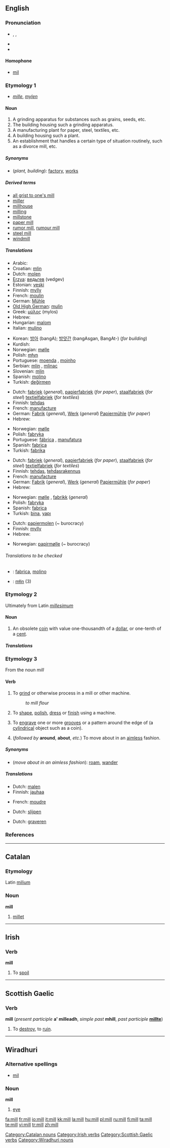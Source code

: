 ==English==

===Pronunciation===
* {{enPR|mĭl}}, {{IPA|/mɪl/}}, {{SAMPA|/mIl/}}
* {{audio|en-us-mill.ogg|Audio (US)}}
* {{rhymes|ɪl}}

====Homophone====
* [[mil]]

===Etymology 1===
* {{ME.}} ''[[mille]]'', {{OE.}} ''[[mylen]]''

====Noun====
{{en-noun}}

# A grinding apparatus for substances such as grains, seeds, etc.
# The building housing such a grinding apparatus.
# A manufacturing plant for paper, steel, textiles, etc.
# A building housing such a plant.
# An establishment that handles a certain type of situation routinely, such as a divorce mill, etc.

=====Synonyms=====
* (''plant, building''): [[factory]], [[works]]

=====Derived terms=====
* [[all grist to one's mill]]
* [[miller]]
* [[millhouse]]
* [[milling]]
* [[millstone]]
* [[paper mill]]
* [[rumor mill]], [[rumour mill]]
* [[steel mill]]
* [[windmill]]

=====Translations=====
{{trans-top|grinding apparatus or the building housing it}}
* Arabic: {{Arab|[[مطحنة]]}}
* Croatian: [[mlin]] {{m}}
* Dutch: [[molen]] {{m}}
* [[Erzya]]: [[ведьгев]] (vedgev)
* Estonian: [[veski]]
* Finnish: [[mylly]]
* French: [[moulin]] {{m}}
* German: [[Mühle]] {{f}}
* [[Old High German]]: [[mulin]] {{f}}
* Greek: [[μύλος]] (mylos)
* Hebrew: {{he-translation|טחנה|tachánah}}
* Hungarian: [[malom]]
* Italian: [[mulino]] {{m}}
{{trans-mid}}
* Korean: [[방아]] (bangA); [[방앗간]] (bangAsgan, BangAt-) (''for building'')
* Kurdish: {{KUchar|[[ئاش]]}}
* Norwegian: [[mølle]] {{m}}
* Polish: [[młyn]] {{m}}
* Portuguese: [[moenda]] {{f}}, [[moinho]] {{m}}
* Serbian: [[mlin]] {{m}}, [[mlinac]] {{m}}
* Slovenian: [[mlin]] {{m}}
* Spanish: [[molino]] {{m}}
* Turkish: [[değirmen]]
{{trans-bottom}}

{{trans-top|manufacturing plant}}
* Dutch: [[fabriek]] {{f}} (''general''), [[papierfabriek]] {{f}} (''for paper''), [[staalfabriek]] (''for steel'') [[textielfabriek]] (''for textiles'')
* Finnish: [[tehdas]]
* French: [[manufacture]] {{f}}
* German: [[Fabrik]] {{f}} (''general''), [[Werk]] {{n}} (''general'') [[Papiermühle]] {{f}} (''for paper'')
* Hebrew: {{he-translation|טחנה|tachánah}}
{{trans-mid}}
* Norwegian: [[mølle]] {{m}}
* Polish: [[fabryka]] {{f}}
* Portuguese: [[fábrica]] {{f}}, [[manufatura]] {{f}}
* Spanish: [[fabrica]] {{f}}
* Turkish: [[fabrika]]
{{trans-bottom}}

{{trans-top|building}}
* Dutch: [[fabriek]] {{f}} (''general''), [[papierfabriek]] {{f}} (''for paper''), [[staalfabriek]] (''for steel'') [[textielfabriek]] (''for textiles'')
* Finnish: [[tehdas]], [[tehdasrakennus]]
* French: [[manufacture]] {{f}}
* German: [[Fabrik]] {{f}} (''general''), [[Werk]] {{n}} (''general'') [[Papiermühle]] {{f}} (''for paper'')
* Hebrew: {{he-translation|טחנה|tachánah}}
{{trans-mid}}
* Norwegian: [[mølle]] {{m}}, [[fabrikk]] {{m}} (''general'')
* Polish: [[fabryka]] {{f}}
* Spanish: [[fabrica]] {{f}}
* Turkish: [[bina]], [[yapı]]
{{trans-bottom}}

{{trans-top|establishment that handles a certain type of situation routinely}}
* Dutch: [[papiermolen]] (~ burocracy)
* Finnish: [[mylly]]
* Hebrew: {{he-translation|טחנה|tachánah}}
{{trans-mid}}
* Norwegian: [[papirmølle]] {{m}}(~ burocracy)
{{trans-bottom}}

======Translations to be checked======
{{checktrans-top}}
* {{ttbc|Interlingua}}: [[fabrica]], [[molino]]
* {{ttbc|Kashubian}}: [[młin]] {{m}} (3)
{{trans-bottom}}

===Etymology 2===
Ultimately from Latin ''[[millesimum]]''

====Noun====
{{en-noun}}

# An obsolete [[coin]] with value one-thousandth of a [[dollar]], or one-tenth of a [[cent]].

=====Translations=====
{{trans-top|coin}}
{{trans-mid}}
{{trans-bottom}}

===Etymology 3===
From the noun ''mill''

====Verb====
{{en-verb}}

# {{transitive}} To [[grind]] or otherwise process in a mill or other machine.
#: ''to mill flour''
# {{transitive}} To [[shape]], [[polish]], [[dress]] or [[finish]] using a machine.
# {{transitive}} To [[engrave]] one or more [[groove]]s or a pattern around the edge of (a [[cylindrical]] object such as a coin).
# {{intransitive}} (''followed by'' '''around''', '''about''', ''etc.'') To move about in an [[aimless]] fashion.

=====Synonyms=====
* (''move about in an aimless fashion''): [[roam]], [[wander]]

=====Translations=====
{{trans-top|grind or process using a mill or other machine}}
* Dutch: [[malen]]
* Finnish: [[jauhaa]]
{{trans-mid}}
* French: [[moudre]]
{{trans-bottom}}

{{trans-top|shape, polish, etc, using a machine}}
* Dutch: [[slijpen]]
{{trans-mid}}
{{trans-bottom}}

{{trans-top|engrave groove around the edge of}}
* Dutch: [[graveren]]
{{trans-mid}}
{{trans-bottom}}

{{trans-top|move about in an aimless fashion}}
{{trans-mid}}
{{trans-bottom}}

===References===
{{R:Century 1911}}
{{R:Webster 1913}}

----

==Catalan==

===Etymology===
Latin [[milium]]

===Noun===
'''mill'''

# [[millet]]

[[Category:Catalan nouns]]

----

==Irish==

===Verb===
'''mill'''

# To [[spoil]]

[[Category:Irish verbs]]

----

==Scottish Gaelic==

===Verb===
'''mill''' (''present participle'' '''a' milleadh''', ''simple past'' '''mhill''', ''past participle'' '''[[millte]]''')

# To [[destroy]], to [[ruin]].

[[Category:Scottish Gaelic verbs]]

----

==Wiradhuri==

===Alternative spellings===
* [[mil]]

===Noun===
'''mill'''

# [[eye]]

[[Category:Wiradhuri nouns]]

[[fa:mill]]
[[fr:mill]]
[[io:mill]]
[[it:mill]]
[[kk:mill]]
[[la:mill]]
[[hu:mill]]
[[pl:mill]]
[[ru:mill]]
[[fi:mill]]
[[ta:mill]]
[[te:mill]]
[[vi:mill]]
[[tr:mill]]
[[zh:mill]]